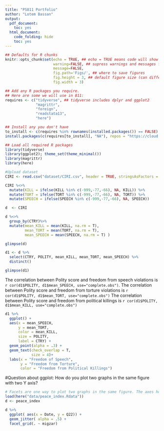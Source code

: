 ```yaml
---
title: "PS811 Portfolio"
author: "Lotem Bassan"
output:
  pdf_document:
    toc: yes
  html_document:
    code_folding: hide
    toc: yes
---
```

```r
## Defaults for R chunks
knitr::opts_chunk$set(echo = TRUE, ## echo = TRUE means code will show
                      warning=FALSE, ## supress warnings and messages from R
                      message=FALSE,
                      fig.path='Figs/', ## where to save figures
                      fig.height = 3, ## default figure size (can differ in each chunk)
                      fig.width = 3)

## Add any R packages you require. 
## Here are some we will use in 811:
requires <- c("tidyverse", ## tidyverse includes dplyr and ggplot2
              "magrittr",
              "foreign",
              "readstata13",
              "here")

## Install any you don't have
to_install <- c(requires %in% rownames(installed.packages()) == FALSE)
install.packages(c(requires[to_install], "NA"), repos = "https://cloud.r-project.org/" )

## Load all required R packages
library(tidyverse)
library(ggplot2); theme_set(theme_minimal())
library(magrittr)
library(here)

#Upload dataset
CIRI <- read.csv("dataset/CIRI.csv", header = TRUE, stringsAsFactors = TRUE)
```


```r
CIRI %<>% 
  mutate(KILL = ifelse(KILL %in% c(-999,-77,-66), NA, KILL)) %>%
  mutate(TORT = ifelse(TORT %in% c(-999,-77,-66), NA, TORT)) %>%
  mutate(SPEECH = ifelse(SPEECH %in% c(-999,-77,-66), NA, SPEECH))
```

```r
d  <- CIRI 

d %<>% 
  group_by(CTRY)%>%  
  mutate(mean_KILL = mean(KILL, na.rm = T),
         mean_TORT = mean(TORT, na.rm = T),
         mean_SPEECH = mean(SPEECH, na.rm = T) )

glimpse(d)

d1 <- d %>% 
  select(CTRY, POLITY, mean_KILL, mean_TORT, mean_SPEECH) %>% 
  distinct() 

glimpse(d1)
```

The correlation between Polity score and freedom from speech violations is 
`r cor(d1$POLITY, d1$mean_SPEECH, use="complete.obs") `.
The correlation between Polity score and freedom from torture violations is 
`r cor(d1$POLITY, d1$mean_TORT, use="complete.obs") `
The correlation between Polity score and freedom from political killings is 
`r cor(d1$POLITY, d1$mean_KILL, use="complete.obs")`

```r
d1 %>%
  ggplot() + 
  aes(x = mean_SPEECH, 
      y = mean_TORT, 
      color = mean_KILL, 
      size = POLITY, 
      label = CTRY) + 
  geom_point(alpha = .3) + 
  geom_text(check_overlap = T, 
            size = 4)+
  labs(x = "Freedom of Speech",
       y = "Freedom from Torture",
       color = "Freedom from Political Killings")
```

#Question about ggplot:
How do you plot two graphs in the same figure with two Y axis?


```r
# Facets are one way to plot two graphs in the same figure. The axes however, will be pretty much the same, as the point is to compare subsets. If you want to get into more advance arranging of different plots, google "grobs" (but messing with grobs is often a pain and usually not necessary). Here is a facet plot of a random survey question. For sure not the best way to show these data:
load(here("data/peace_index.Rdata"))
d <- peace_index

d %>% 
  ggplot( aes(x = Date, y = Q22)) +
  geom_jitter( alpha = .5) + 
  facet_grid(. ~ migzar)

```

